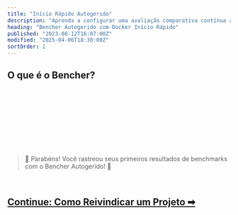 ```yaml
---
title: "Início Rápido Autogerido"
description: "Aprenda a configurar uma avaliação comparativa contínua autogerida com Bencher"
heading: "Bencher Autogerido com Docker Início Rápido"
published: "2023-08-12T16:07:00Z"
modified: "2025-04-06T18:30:00Z"
sortOrder: 2
---
```



## O que é o Bencher?

<BencherIntro />

<br />

<BencherSelfHosted />

<br />

<InstallDocker />

<br />

<InstallBencherCli />

<br />

<RunBencherUp />

<br />

<BenchmarkHarness />

<br />

<TrackBenchmarks />

<br />
<br />

> 🐰 Parabéns! Você rastreou seus primeiros resultados de benchmarks com o Bencher Autogerido! 🎉

<br />

<h2><a href="/pt/docs/how-to/claim/">Continue: Como Reivindicar um Projeto ➡</a></h2>
